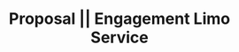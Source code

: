 ---
key: service
title: "Proposal || Engagement Limo Service"
slug: "proposal-and-engagement-limo-service"
---